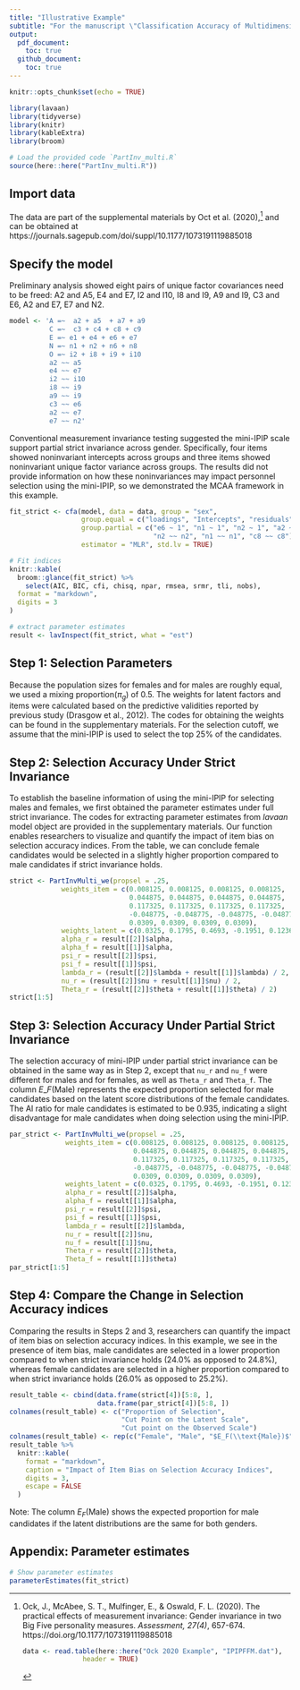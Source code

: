 ```yaml
---
title: "Illustrative Example"
subtitle: "For the manuscript \"Classification Accuracy of Multidimensional Tests: Quantifying the Impact of Noninvariance\""
output:
  pdf_document: 
    toc: true
  github_document: 
    toc: true
---
```


```r
knitr::opts_chunk$set(echo = TRUE)
```

```r
library(lavaan)
library(tidyverse)
library(knitr)
library(kableExtra)
library(broom)
```

```r
# Load the provided code `PartInv_multi.R`
source(here::here("PartInv_multi.R"))
```

## Import data

The data are part of the supplemental materials by Oct et al. (2020),[^Ock2020] and can be obtained at https://journals.sagepub.com/doi/suppl/10.1177/1073191119885018


[^Ock2020]: Ock, J., McAbee, S. T., Mulfinger, E., & Oswald, F. L. (2020). The practical effects of measurement invariance: Gender invariance in two Big Five personality measures. *Assessment, 27(4)*, 657-674. https://doi.org/10.1177/1073191119885018
```r
data <- read.table(here::here("Ock 2020 Example", "IPIPFFM.dat"),
                   header = TRUE)
```

## Specify the model

Preliminary analysis showed eight pairs of unique factor covariances need to be freed: A2 and A5, E4 and E7, I2 and I10, I8 and I9, A9 and I9, C3 and E6, A2 and E7, E7 and N2.

```r
model <- 'A =~  a2 + a5  + a7 + a9
          C =~  c3 + c4 + c8 + c9
          E =~ e1 + e4 + e6 + e7
          N =~ n1 + n2 + n6 + n8
          O =~ i2 + i8 + i9 + i10
          a2 ~~ a5
          e4 ~~ e7
          i2 ~~ i10
          i8 ~~ i9
          a9 ~~ i9
          c3 ~~ e6
          a2 ~~ e7
          e7 ~~ n2'
```

Conventional measurement invariance testing suggested the mini-IPIP scale support partial strict invariance across gender. Specifically, four items showed noninvariant intercepts across groups and three items showed noninvariant unique factor variance across groups. The results did not provide information on how these noninvariances may impact personnel selection using the mini-IPIP, so we demonstrated the MCAA framework in this example.

```r
fit_strict <- cfa(model, data = data, group = "sex",
                  group.equal = c("loadings", "Intercepts", "residuals"),
                  group.partial = c("e6 ~ 1", "n1 ~ 1", "n2 ~ 1", "a2 ~ 1",
                                    "n2 ~~ n2", "n1 ~~ n1", "c8 ~~ c8"),
                  estimator = "MLR", std.lv = TRUE)
```

```r
# Fit indices
knitr::kable(
  broom::glance(fit_strict) %>%
    select(AIC, BIC, cfi, chisq, npar, rmsea, srmr, tli, nobs),
  format = "markdown", 
  digits = 3
)
```

```r
# extract parameter estimates
result <- lavInspect(fit_strict, what = "est")
```

## Step 1: Selection Parameters

Because the population sizes for females and for males are roughly equal, we used a mixing proportion($\pi_g$) of 0.5. The weights for latent factors and items were calculated based on the predictive validities reported by previous study (Drasgow et al., 2012). The codes for obtaining the weights can be found in the supplementary materials. For the selection cutoff, we assume that the mini-IPIP is used to select the top 25% of the candidates. 

## Step 2: Selection Accuracy Under Strict Invariance

To establish the baseline information of using the mini-IPIP for selecting males and females, we first obtained the parameter estimates under full strict invariance. The codes for extracting parameter estimates from *lavaan* model object are provided in the supplementary materials. Our function enables researchers to visualize and quantify the impact of item bias on selection accuracy indices. From the table, we can conclude female candidates would be selected in a slightly higher proportion compared to male candidates if strict invariance holds. 

```r
strict <- PartInvMulti_we(propsel = .25,
             weights_item = c(0.008125, 0.008125, 0.008125, 0.008125,
                              0.044875, 0.044875, 0.044875, 0.044875,
                              0.117325, 0.117325, 0.117325, 0.117325,
                              -0.048775, -0.048775, -0.048775, -0.048775,
                              0.0309, 0.0309, 0.0309, 0.0309),
             weights_latent = c(0.0325, 0.1795, 0.4693, -0.1951, 0.1236),
             alpha_r = result[[2]]$alpha,
             alpha_f = result[[1]]$alpha,
             psi_r = result[[2]]$psi,
             psi_f = result[[1]]$psi,
             lambda_r = (result[[2]]$lambda + result[[1]]$lambda) / 2,
             nu_r = (result[[2]]$nu + result[[1]]$nu) / 2,
             Theta_r = (result[[2]]$theta + result[[1]]$theta) / 2)
strict[1:5]
```

## Step 3: Selection Accuracy Under Partial Strict Invariance

The selection accuracy of mini-IPIP under partial strict invariance can be obtained in the same way as in Step 2, except that `nu_r` and `nu_f` were different for males and for females, as well as `Theta_r` and `Theta_f`. The column $E\_{F}(\text{Male})$ represents the expected proportion selected for male candidates based on the latent score distributions of the female candidates. The AI ratio for male candidates is estimated to be 0.935, indicating a slight disadvantage for male candidates when doing selection using the mini-IPIP.

```r
par_strict <- PartInvMulti_we(propsel = .25,
              weights_item = c(0.008125, 0.008125, 0.008125, 0.008125,
                               0.044875, 0.044875, 0.044875, 0.044875,
                               0.117325, 0.117325, 0.117325, 0.117325,
                               -0.048775, -0.048775, -0.048775, -0.048775,
                               0.0309, 0.0309, 0.0309, 0.0309),
              weights_latent = c(0.0325, 0.1795, 0.4693, -0.1951, 0.1236),
              alpha_r = result[[2]]$alpha,
              alpha_f = result[[1]]$alpha,
              psi_r = result[[2]]$psi,
              psi_f = result[[1]]$psi,
              lambda_r = result[[2]]$lambda,
              nu_r = result[[2]]$nu,
              nu_f = result[[1]]$nu,
              Theta_r = result[[2]]$theta,
              Theta_f = result[[1]]$theta)
par_strict[1:5]
```

## Step 4: Compare the Change in Selection Accuracy indices

Comparing the results in Steps 2 and 3, researchers can quantify the impact of item bias on selection accuracy indices. In this example, we see in the presence of item bias, male candidates are selected in a lower proportion compared to when strict invariance holds ($24.0\%$ as opposed to $24.8\%$), whereas female candidates are selected in a higher proportion compared to when strict invariance holds ($26.0\%$ as opposed to $25.2\%$).

[ML]: # (Yichi, I'm not sure what the part with setting the names to `colnames(result_table)` is doing. Could you double check? Thanks. )

```r
result_table <- cbind(data.frame(strict[4])[5:8, ],
                      data.frame(par_strict[4])[5:8, ])
colnames(result_table) <- c("Proportion of Selection",
                            "Cut Point on the Latent Scale",
                            "Cut point on the Observed Scale")
colnames(result_table) <- rep(c("Female", "Male", "$E_F(\\text{Male})$"), 2)
result_table %>%
  knitr::kable(
    format = "markdown",
    caption = "Impact of Item Bias on Selection Accuracy Indices",
    digits = 3,
    escape = FALSE
  )
```

Note: The column $E_F(\text{Male})$ shows the expected proportion for male candidates if the latent distributions are the same for both genders.

## Appendix: Parameter estimates

```r
# Show parameter estimates
parameterEstimates(fit_strict)
```